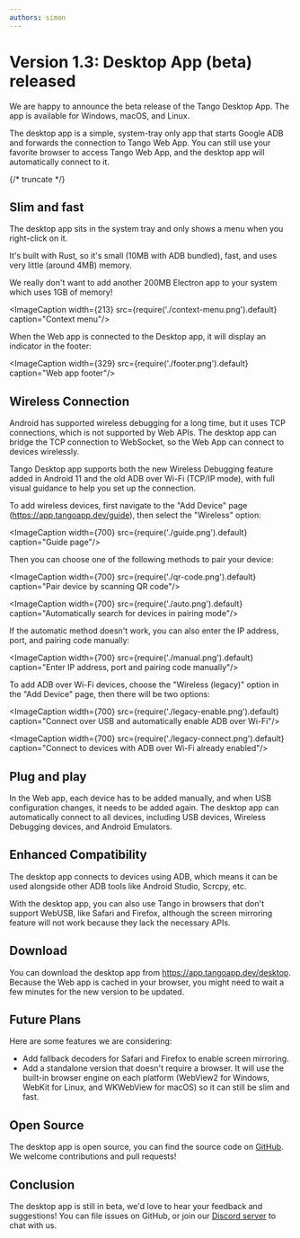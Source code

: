 ```yaml
---
authors: simon
---
```



# Version 1.3: Desktop App (beta) released

We are happy to announce the beta release of the Tango Desktop App. The app is available for Windows, macOS, and Linux.

The desktop app is a simple, system-tray only app that starts Google ADB and forwards the connection to Tango Web App. You can still use your favorite browser to access Tango Web App, and the desktop app will automatically connect to it.

{/* truncate */}

## Slim and fast

The desktop app sits in the system tray and only shows a menu when you right-click on it.

It's built with Rust, so it's small (10MB with ADB bundled), fast, and uses very little (around 4MB) memory.

We really don't want to add another 200MB Electron app to your system which uses 1GB of memory!

<ImageCaption width={213} src={require('./context-menu.png').default} caption="Context menu"/>

When the Web app is connected to the Desktop app, it will display an indicator in the footer:

<ImageCaption width={329} src={require('./footer.png').default} caption="Web app footer"/>

## Wireless Connection

Android has supported wireless debugging for a long time, but it uses TCP connections, which is not supported by Web APIs. The desktop app can bridge the TCP connection to WebSocket, so the Web App can connect to devices wirelessly.

Tango Desktop app supports both the new Wireless Debugging feature added in Android 11 and the old ADB over Wi-Fi (TCP/IP mode), with full visual guidance to help you set up the connection.

To add wireless devices, first navigate to the "Add Device" page (https://app.tangoapp.dev/guide), then select the "Wireless" option:

<ImageCaption width={700} src={require('./guide.png').default} caption="Guide page"/>

Then you can choose one of the following methods to pair your device:

<ImageCaption width={700} src={require('./qr-code.png').default} caption="Pair device by scanning QR code"/>

<ImageCaption width={700} src={require('./auto.png').default} caption="Automatically search for devices in pairing mode"/>

If the automatic method doesn't work, you can also enter the IP address, port, and pairing code manually:

<ImageCaption width={700} src={require('./manual.png').default} caption="Enter IP address, port and pairing code manually"/>

To add ADB over Wi-Fi devices, choose the "Wireless (legacy)" option in the "Add Device" page, then there will be two options:

<ImageCaption width={700} src={require('./legacy-enable.png').default} caption="Connect over USB and automatically enable ADB over Wi-Fi"/>

<ImageCaption width={700} src={require('./legacy-connect.png').default} caption="Connect to devices with ADB over Wi-Fi already enabled"/>

## Plug and play

In the Web app, each device has to be added manually, and when USB configuration changes, it needs to be added again. The desktop app can automatically connect to all devices, including USB devices, Wireless Debugging devices, and Android Emulators.

## Enhanced Compatibility

The desktop app connects to devices using ADB, which means it can be used alongside other ADB tools like Android Studio, Scrcpy, etc.

With the desktop app, you can also use Tango in browsers that don't support WebUSB, like Safari and Firefox, although the screen mirroring feature will not work because they lack the necessary APIs.

## Download

You can download the desktop app from https://app.tangoapp.dev/desktop. Because the Web app is cached in your browser, you might need to wait a few minutes for the new version to be updated.

## Future Plans

Here are some features we are considering:

* Add fallback decoders for Safari and Firefox to enable screen mirroring.
* Add a standalone version that doesn't require a browser. It will use the built-in browser engine on each platform (WebView2 for Windows, WebKit for Linux, and WKWebView for macOS) so it can still be slim and fast.

## Open Source

The desktop app is open source, you can find the source code on [GitHub](https://github.com/tango-adb/bridge-rs). We welcome contributions and pull requests!

## Conclusion

The desktop app is still in beta, we'd love to hear your feedback and suggestions! You can file issues on GitHub, or join our [Discord server](https://discord.gg/26k3ttC2PN) to chat with us.
